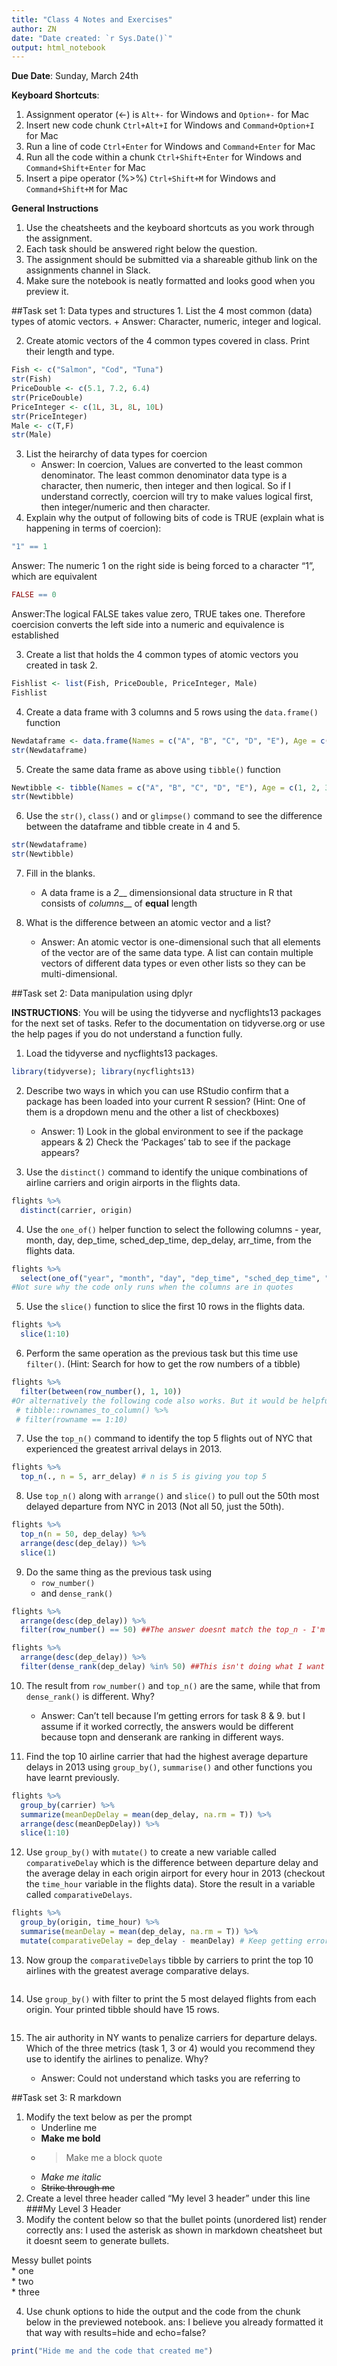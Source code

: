 ```yaml
---
title: "Class 4 Notes and Exercises"
author: ZN
date: "Date created: `r Sys.Date()`"
output: html_notebook
---
```



**Due Date**: Sunday, March 24th

**Keyboard Shortcuts**:

1. Assignment operator (<-) is `Alt+-` for Windows and `Option+-` for Mac
2. Insert new code chunk `Ctrl+Alt+I` for Windows and `Command+Option+I` for Mac
3. Run a line of code `Ctrl+Enter` for Windows and `Command+Enter` for Mac
4. Run all the code within a chunk `Ctrl+Shift+Enter` for Windows and `Command+Shift+Enter` for Mac
5. Insert a pipe operator (%>%) `Ctrl+Shift+M` for Windows and `Command+Shift+M` for Mac

**General Instructions**

1. Use the cheatsheets and the keyboard shortcuts as you work through the assignment.
2. Each task should be answered right below the question.
3. The assignment should be submitted via a shareable github link on the assignments channel in Slack.
4. Make sure the notebook is neatly formatted and looks good when you preview it.

##Task set 1: Data types and structures
1. List the 4 most common (data) types of atomic vectors.
    + Answer: Character, numeric, integer and logical.

2. Create atomic vectors of the 4 common types covered in class. Print their length and type.

```r
Fish <- c("Salmon", "Cod", "Tuna")
str(Fish)
PriceDouble <- c(5.1, 7.2, 6.4)
str(PriceDouble)
PriceInteger <- c(1L, 3L, 8L, 10L)
str(PriceInteger)
Male <- c(T,F)
str(Male)
```

3. List the heirarchy of data types for coercion
    + Answer: In coercion, Values are converted to the least common denominator. The least common denominator data type is a character, then numeric, then integer and then logical. So if I understand correctly, coercion will try to make values logical first, then integer/numeric and then character.

4. Explain why the output of following bits of code is TRUE (explain what is happening in terms of coercion): 

```r
"1" == 1
```
Answer: The numeric 1 on the right side is being forced to a character "1", which are equivalent


```r
FALSE == 0
```
Answer:The logical FALSE takes value zero, TRUE takes one. Therefore coercision converts the left side into a numeric and equivalence is established

3. Create a list that holds the 4 common types of atomic vectors you created in task 2.

```r
Fishlist <- list(Fish, PriceDouble, PriceInteger, Male)
Fishlist
```
4. Create a data frame with 3 columns and 5 rows using the `data.frame()` function

```r
Newdataframe <- data.frame(Names = c("A", "B", "C", "D", "E"), Age = c(1, 2, 3, 4, 5), Male = c(1, 0, 1, 0, 0))
str(Newdataframe)
```
5. Create the same data frame as above using `tibble()` function

```r
Newtibble <- tibble(Names = c("A", "B", "C", "D", "E"), Age = c(1, 2, 3, 4, 5), Male = c(1, 0, 1, 0, 0))
str(Newtibble)
```

6. Use the `str()`, `class()` and or `glimpse()` command to see the difference between the dataframe and tibble create in 4 and 5.

```r
str(Newdataframe)
str(Newtibble)
```

7. Fill in the blanks. 

    + A data frame is a _2___ dimensionsional data structure in R that consists of _columns___ of __equal__ length

8. What is the difference between an atomic vector and a list?
    + Answer: An atomic vector is one-dimensional such that all elements of the vector are of the same data type. A list can contain multiple vectors of different data types or even other lists so they can be multi-dimensional.


##Task set 2: Data manipulation using dplyr

**INSTRUCTIONS**: You will be using the tidyverse and nycflights13 packages for the next set of tasks. Refer to the documentation on tidyverse.org or use the help pages if you do not understand a function fully.

1. Load the tidyverse and nycflights13 packages.

```r
library(tidyverse); library(nycflights13)
```

2. Describe two ways in which you can use RStudio confirm that a package has been loaded into your current R session? (Hint: One of them is a dropdown menu and the other a list of checkboxes)

    + Answer: 1) Look in the global environment to see if the package appears & 2) Check the 'Packages' tab to see if the package appears?

3. Use the `distinct()` command to identify the unique combinations of airline carriers and origin airports in the flights data.

```r
flights %>%
  distinct(carrier, origin)
```



4. Use the `one_of()` helper function to select the following columns -  year, month, day, dep_time, sched_dep_time, dep_delay, arr_time, from the flights data.

```r
flights %>% 
  select(one_of("year", "month", "day", "dep_time", "sched_dep_time", "dep_delay", "arr_time"))
#Not sure why the code only runs when the columns are in quotes
```

5. Use the `slice()` function to slice the first 10 rows in the flights data.

```r
flights %>% 
  slice(1:10)
```

6. Perform the same operation as the previous task but this time use `filter()`. (Hint: Search for how to get the row numbers of a tibble)

```r
flights %>% 
  filter(between(row_number(), 1, 10))
#Or alternatively the following code also works. But it would be helpful to understand syntax for both ways a little better#
 # tibble::rownames_to_column() %>% 
 # filter(rowname == 1:10)
```


7. Use the `top_n()` command to identify the top 5 flights out of NYC that experienced the greatest arrival delays in 2013.

```r
flights %>% 
  top_n(., n = 5, arr_delay) # n is 5 is giving you top 5
```

8. Use `top_n()` along with `arrange()` and `slice()` to pull out the 50th most delayed departure from NYC in 2013 (Not all 50, just the 50th). 
```r
flights %>% 
  top_n(n = 50, dep_delay) %>% 
  arrange(desc(dep_delay)) %>% 
  slice(1)
```

9. Do the same thing as the previous task using 
    + `row_number()`
    + and `dense_rank()`
    
```r
flights %>%
  arrange(desc(dep_delay)) %>% 
  filter(row_number() == 50) ##The answer doesnt match the top_n - I'm not sure it's doing the right thing
```

```r
flights %>% 
  arrange(desc(dep_delay)) %>% 
  filter(dense_rank(dep_delay) %in% 50) ##This isn't doing what I want it to

```


10. The result from `row_number()` and `top_n()` are the same, while that from `dense_rank()` is different. Why?

    + Answer: Can't tell because I'm getting errors for task 8 & 9. but I assume if it worked correctly, the answers would be different because topn and denserank are ranking in different ways.

11. Find the top 10 airline carrier that had the highest average departure delays in 2013 using `group_by()`, `summarise()` and other functions you have learnt previously.
```r
flights %>% 
  group_by(carrier) %>%
  summarize(meanDepDelay = mean(dep_delay, na.rm = T)) %>% 
  arrange(desc(meanDepDelay)) %>% 
  slice(1:10)
```

12. Use `group_by()` with `mutate()` to create a new variable called `comparativeDelay` which is the difference between departure delay and the average delay in each origin airport for every hour in 2013 (checkout the `time_hour` variable in the flights data). Store the result in a variable called `comparativeDelays`.
```r
flights %>% 
  group_by(origin, time_hour) %>% 
  summarise(meanDelay = mean(dep_delay, na.rm = T)) %>% 
  mutate(comparativeDelay = dep_delay - meanDelay) # Keep getting error that depdelay doesnt exist
```

13. Now group the `comparativeDelays` tibble by carriers to print the top 10 airlines with the greatest average comparative delays.
```r

```

14. Use `group_by()` with filter to print the 5 most delayed flights from each origin. Your printed tibble should have 15 rows.
```r

```

15. The air authority in NY wants to penalize carriers for departure delays. Which of the three metrics (task 1, 3 or 4) would you recommend they use to identify the airlines to penalize. Why?

    + Answer:  Could not understand which tasks you are referring to
    
##Task set 3: R markdown

1. Modify the text below as per the prompt
    + Underline me
    + **Make me bold**
    + > Make me a block quote
    + *Make me italic*
    + ~~Strike through me~~

2. Create a level three header called "My level 3 header" under this line 
###My Level 3 Header
3. Modify the content below so that the bullet points (unordered list) render correctly
ans: I used the asterisk as shown in markdown cheatsheet but it doesnt seem to generate bullets.

Messy bullet points  
* one  
* two  
* three  

4. Use chunk options to hide the output and the code from the chunk below in the previewed notebook.
ans: I believe you already formatted it that way with results=hide and echo=false?

```r
print("Hide me and the code that created me")
```

